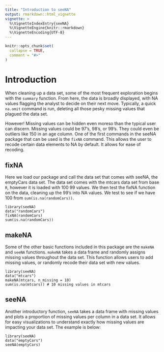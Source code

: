 ```yaml
---
title: "Introduction to seeNA"
output: rmarkdown::html_vignette
vignette: >
  %\VignetteIndexEntry{seeNA}
  %\VignetteEngine{knitr::rmarkdown}
  %\VignetteEncoding{UTF-8}
---
```


```r
knitr::opts_chunk$set(
  collapse = TRUE,
  comment = "#>"
)
```

# Introduction

When cleaning up a data set, some of the most frequent exploration begins with the `summary` function. From here, the data is broadly displayed, with NA values
flagging the analyst to decide on their next move. Typically, a quick `na.omit` command is run, deleting all those pesky missing values that plagued the
data set.

However! Missing values can be hidden even moreso than the typical user can discern. Missing values could be 97's, 98's, or 99's. They could even be outliers 
like 150 in an age column. One of the first commands in the seeNA package that can be used is the `fixNA` command. This allows the user to recode certain data 
elements to NA by default. It allows for ease of recoding. 

## fixNA

Here we load our package and call the data set that comes with seeNA, the emptyCars data set. The data set comes with the mtcars data set from base `R`, 
however it is loaded with 100 99 values. We then test the fixNA function on the data, cleaning up the 99's into NA values. We test to see if we have 100 from 
`sum(is.na(randomCars))`.

```
library(seeNA)
data("randomCars")
fixNA(randomCars)
sum(is.na(randomCars))
```

## makeNA

Some of the other basic functions included in this package are the `makeNA` and `seeNA` functions. `makeNA` takes a data frame and randomly assigns missing
values throughout the data set. This function allows users to add missing values, or randomly recode their data set with new values.

```
library(seeNA)
data("mtcars")
makeNA(mtcars, n_missing = 10)
sum(is.na(mtcars)) # 10 missing values in mtcars
```

## seeNA

Another introductory function, `seeNA` takes a data frame with missing values and plots a proportion of missing values per column in a data set. It allows for
easy visualizations to understand exactly how missing values are impacting your data set. The example is below:

```
library(seeNA)
data("emptyCars")
seeNA(emptyCars)
```
